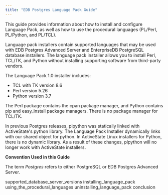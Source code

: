 ```yaml
---
title: "EDB Postgres Language Pack Guide"
---
```




This guide provides information about how to install and configure Language Pack, as well as how to use the procedural languages (PL/Perl, PL/Python, and PL/TCL).

Language pack installers contain supported languages that may be used with EDB Postgres Advanced Server and EnterpriseDB PostgreSQL database installers. The language pack installer allows you to install Perl, TCL/TK, and Python without installing supporting software from third-party vendors.

The Language Pack 1.0 installer includes:

-   TCL with TK version 8.6
-   Perl version 5.26
-   Python version 3.7

The Perl package contains the <span class="title-ref">cpan</span> package manager, and Python contains <span class="title-ref">pip</span> and <span class="title-ref">easy\_install</span> package managers. There is no package manager for TCL/TK.

In previous Postgres releases, <span class="title-ref">plpython</span> was statically linked with ActiveState's python library. The Language Pack Installer dynamically links with our shared object for python. In ActiveState Linux installers for Python, there is no dynamic library. As a result of these changes, <span class="title-ref">plpython</span> will no longer work with ActiveState installers.

**Convention Used in this Guide**

The term *Postgres* refers to either PostgreSQL or EDB Postgres Advanced Server.

<div class="toctree" maxdepth="3">

supported\_database\_server\_versions installing\_language\_pack using\_the\_procedural\_languages uninstalling\_language\_pack conclusion

</div>
